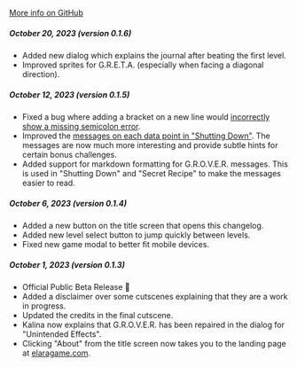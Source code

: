 [More info on GitHub](https://github.com/albrow/elara/commits/main)

##### October 20, 2023 (version 0.1.6)

- Added new dialog which explains the journal after beating the first level.
- Improved sprites for G.R.E.T.A. (especially when facing a diagonal direction).

##### October 12, 2023 (version 0.1.5)

- Fixed a bug where adding a bracket on a new line would [incorrectly show a missing semicolon error](https://github.com/albrow/elara/issues/67).
- Improved the [messages on each data point in "Shutting Down"](https://github.com/albrow/elara/issues/70). The messages are now much more interesting and provide subtle hints for certain bonus challenges.
- Added support for markdown formatting for G.R.O.V.E.R. messages. This is used in "Shutting Down" and "Secret Recipe" to make the messages easier to read.

##### October 6, 2023 (version 0.1.4)

- Added a new button on the title screen that opens this changelog.
- Added new level select button to jump quickly between levels.
- Fixed new game modal to better fit mobile devices.

##### October 1, 2023 (version 0.1.3)

- Official Public Beta Release 🎉
- Added a disclaimer over some cutscenes explaining that they are a work in progress.
- Updated the credits in the final cutscene.
- Kalina now explains that G.R.O.V.E.R. has been repaired in the dialog for "Unintended Effects".
- Clicking "About" from the title screen now takes you to the landing page at [elaragame.com](https://elaragame.com).
